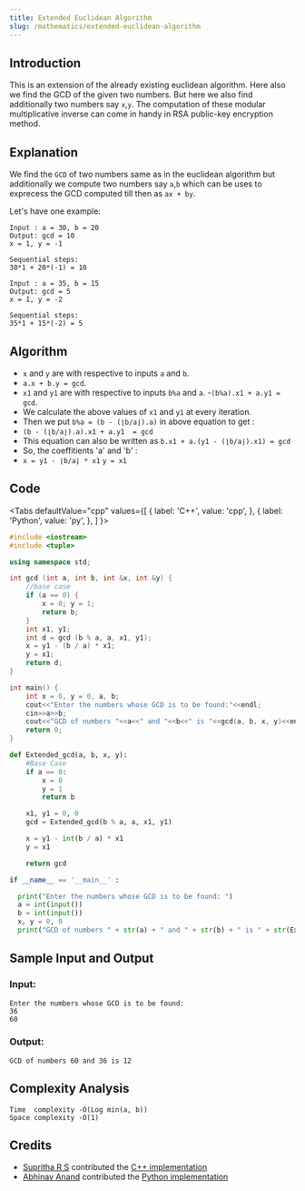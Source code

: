 ```yaml
---
title: Extended Euclidean Algorithm
slug: /mathematics/extended-euclidean-algorithm
---
```


## Introduction

This is an extension of the already existing euclidean algorithm. Here also we find the GCD of the given two numbers. But here we also find additionally two numbers say `x`,`y`. The computation of these modular multiplicative inverse can come in handy in RSA public-key encryption method.

## Explanation

We find the `GCD` of two numbers same as in the euclidean algorithm but additionally we compute two numbers say `a`,`b` which can be uses to exprecess the GCD computed till then as `ax + by`.

Let's have one example: 
```
Input : a = 30, b = 20
Output: gcd = 10
x = 1, y = -1

Sequential steps:
30*1 + 20*(-1) = 10

Input : a = 35, b = 15
Output: gcd = 5
x = 1, y = -2

Sequential steps:
35*1 + 15*(-2) = 5
```

## Algorithm

- `x` and `y` are with respective to inputs `a` and `b`. 
- `a.x + b.y = gcd`.
- `x1` and `y1` are with respective to inputs `b%a` and `a`. 
-`(b%a).x1 + a.y1 = gcd`.
- We calculate the above values of `x1` and `y1` at every iteration.
- Then we put `b%a = (b - (⌊b/a⌋).a)` in above equation to get :
- `(b - (⌊b/a⌋).a).x1 + a.y1  = gcd`
- This equation can also be written as `b.x1 + a.(y1 - (⌊b/a⌋).x1) = gcd`
- So, the coeffitients 'a' and 'b' :
- `x = y1 - ⌊b/a⌋ * x1`  `y = x1`

## Code


<Tabs
  defaultValue="cpp"
  values={[
    { label: 'C++', value: 'cpp', },
    { label: 'Python', value: 'py', },
  ]
}>
<TabItem value="cpp">

```cpp
#include <iostream>
#include <tuple>

using namespace std;

int gcd (int a, int b, int &x, int &y) {
    //base case
    if (a == 0) {
        x = 0; y = 1;
        return b;
    }   
    int x1, y1; 
    int d = gcd (b % a, a, x1, y1);
    x = y1 - (b / a) * x1; 
    y = x1; 
    return d;
}

int main() {
    int x = 0, y = 0, a, b;
    cout<<"Enter the numbers whose GCD is to be found:"<<endl;
    cin>>a>>b;
    cout<<"GCD of numbers "<<a<<" and "<<b<<" is "<<gcd(a, b, x, y)<<endl;
    return 0;
}
```

</TabItem>
<TabItem value="py">

```py
def Extended_gcd(a, b, x, y): 
    #Base Case
    if a == 0:
        x = 0 
        y = 1 
        return b

    x1, y1 = 0, 0
    gcd = Extended_gcd(b % a, a, x1, y1) 

    x = y1 - int(b / a) * x1
    y = x1

    return gcd 

if __name__ == '__main__' :

  print("Enter the numbers whose GCD is to be found: ")
  a = int(input())
  b = int(input())
  x, y = 0, 0
  print("GCD of numbers " + str(a) + " and " + str(b) + " is " + str(Extended_gcd(a, b, x, y)))
```

</TabItem>
</Tabs>

## Sample Input and Output

### Input:

```
Enter the numbers whose GCD is to be found:
36
60
```

### Output:

```
GCD of numbers 60 and 36 is 12
```

## Complexity Analysis

```
Time  complexity -O(Log min(a, b))
Space complexity -O(1)
```

## Credits

- [Supritha R S](https://github.com/suprithars111) contributed the [C++ implementation](https://github.com/TesseractCoding/NeoAlgo/blob/master/C-Plus-Plus/math/Extended_Euclidean_Algorithm.cpp)
- [Abhinav Anand](https://github.com/atarax665) contributed the [Python implementation](https://github.com/TesseractCoding/NeoAlgo/blob/master/Python/math/Extended_Euclidean_Algorithm.py)
